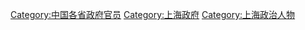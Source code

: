 [[Category:中国各省政府官员|Category:中国各省政府官员]]
[[Category:上海政府|Category:上海政府]]
[[Category:上海政治人物|Category:上海政治人物]]